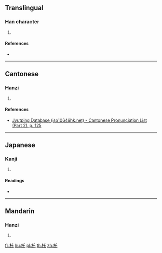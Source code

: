 {{character info/new}}
==Translingual==

===Han character===
{{Han char|rn=75|rad=木|as=03|sn=7|four=|canj=DHP|ids=⿰木乇}}

# {{defn|Han|sort=木03}}

====References====
* {{Han ref|kx=0511.200|dkj=14467|dj=0897.030|hdz=21160.080|uh=6754|ud=26452}}

----

==Cantonese==

===Hanzi===
{{yue-hanzi|jyut=[[tok3]]|y=tok3}}

# {{defn|lang=yue|sort=木03}}

====References====
* [http://www.iso10646hk.net/jp/document/download.jsp Jyutping Database (iso10646hk.net) - Cantonese Pronunciation List (Part 2), p. 125]

----

==Japanese==

===Kanji===
{{ja-kanji|grade=|rs=木03}}

# {{defn|lang=ja|sort=木03}}

====Readings====
* {{ja-readings|on=[[たく]] (taku), [[ちゃく]] (chaku)|kun=[[うつぎ]] (utsugi), [[さけこし]] (sakekoshi)}}

----

==Mandarin==

===Hanzi===
{{cmn-hanzi|pin=[[tuō]] ([[tuo1]])|wg=t'o<sup>1</sup>}}

# {{defn|lang=cmn|sort=木03}}

[[fr:杔]]
[[hu:杔]]
[[pl:杔]]
[[th:杔]]
[[zh:杔]]